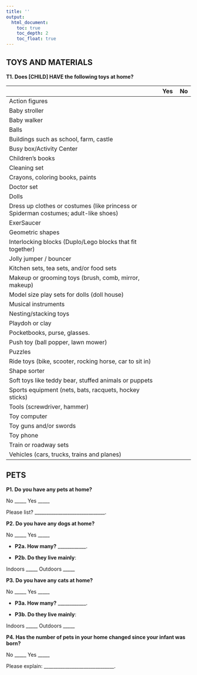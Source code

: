 ```yaml
---
title: ''
output:
  html_document:
    toc: true
    toc_depth: 2
    toc_float: true
---
```


## TOYS AND MATERIALS

**T1. Does [CHILD] HAVE the following toys at home?**

|                                               |  Yes | No |
|-----------------------------------------------|------|----|
| Action figures |      |    |
| Baby stroller | | |
| Baby walker |||
| Balls |||
| Buildings such as school, farm, castle |||
| Busy box/Activity Center |||
| Children's books |||
| Cleaning set |||
| Crayons, coloring books, paints |||
| Doctor set |||
| Dolls |||
| Dress up clothes or costumes (like princess or Spiderman costumes; adult-like shoes) |||
| ExerSaucer |||
| Geometric shapes |||
| Interlocking blocks (Duplo/Lego blocks that fit together) |||
| Jolly jumper / bouncer ||| 
| Kitchen sets, tea sets, and/or food sets |||
| Makeup or grooming toys (brush, comb, mirror, makeup) |||
| Model size play sets for dolls (doll house) |||
| Musical instruments |||
| Nesting/stacking toys |||
| Playdoh or clay |||
| Pocketbooks, purse, glasses. |||
| Push toy (ball popper, lawn mower) |||
| Puzzles |||
| Ride toys (bike, scooter, rocking horse, car to sit in) |||
| Shape sorter |||
| Soft toys like teddy bear, stuffed animals or puppets |||
| Sports equipment (nets, bats, racquets, hockey sticks) |||
| Tools (screwdriver, hammer) |||
| Toy computer |||
| Toy guns and/or swords |||
| Toy phone |||
| Train or roadway sets |||
| Vehicles (cars, trucks, trains and planes) |||

## PETS

**P1. Do you have any pets at home?**

No _____ Yes _____

Please list? ______________________________.

**P2. Do you have any dogs at home?**

No _____ Yes _____ 

- **P2a. How many?** ____________. 

- **P2b. Do they live mainly**:

Indoors _____ Outdoors _____

**P3. Do you have any cats at home?**

No _____ Yes _____ 

- **P3a. How many?** ____________. 

- **P3b. Do they live mainly**:

Indoors _____ Outdoors _____

**P4. Has the number of pets in your home changed since your infant was born?**

No _____ Yes _____ 

Please explain: ______________________________.
